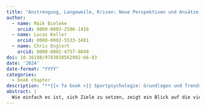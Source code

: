 ```yaml
---
title: "Anstrengung, Langeweile, Krisen: Neue Perspektiven und Ansätze zur Selbstkontrolle im Sport"
author:
  - name: Maik Bieleke
    orcid: 0000-0003-2586-1416
  - name: Lucas Keller
    orcid: 0000-0002-5533-3481
  - name: Chris Englert
    orcid: 0000-0002-4757-8040
doi: 10.36198/9783838562902-66-83
date: '2024'
date-format: "YYYY"
categories:
  - book chapter
description: "**{{< fa book >}} Sportpsychologie: Grundlagen und Trends**"
abstract: |
  Wie einfach es ist, sich Ziele zu setzen, zeigt ein Blick auf die vielfach gefassten, jedoch selten erfolgreich umgesetzten Neujahrsvorsätze vieler Menschen. Ziele zu erreichen ist ungleich schwieriger, da situativ attraktiver erscheinende Handlungsalternativen willentlich unterdrückt werden müssen und stattdessen als aversiv wahrgenommene Verhaltensweisen auszuführen sind (z. B. Training bei schlechtem Wetter) bzw. auf attraktivere Verhaltensweisen zu verzichten ist (z. B. Ausruhen auf dem Sofa). Dieser willentliche Kontrollprozess wird als Selbstkontrolle bezeichnet. Die daraus resultierende Lücke zwischen den gesetzten Zielen und dem tatsächlich gezeigten Verhalten tritt häufig in sportspezifischen Kontexten auf und wird meist auf eine Beeinträchtigung der Selbstkontrolle attribuiert. Dem liegt die traditionelle Sichtweise von Selbstkontrolle als einer limitierten Ressource zugrunde, deren Erschöpfung es in der Folge schwieriger macht, Hindernisse bei der Zielerreichung zu überwinden. In diesem Kapitel stellen wir dieser Perspektive aktuelle Ansätze gegenüber, die Selbstkontrolle als eine motivierte Kosten-Nutzen-Abwägung konzipieren und damit den Fokus auf die Bereitschaft legen, Selbstkontrolle auszuüben. Am Beispiel von Langeweile und Handlungskrisen illustrieren wir, wie sich die Kosten und Nutzen von Selbstkontrolle während der Erreichung sportlicher Ziele verändern können. Einerseits kann das Empfinden von Langeweile oder das Erleben einer Krise den Fokus auf alternative, potenziell lohnenswertere Ziele lenken, wodurch der Wert der aktuellen Zielerreichung und damit der Nutzen von Selbstkontrolle sinkt. Gleichzeitig handelt es sich bei Langeweile und Krisen um aversive Zustände, deren Regulation Anstrengung erfordert und die so die Kosten von Selbstkontrolle erhöhen können. Abschließend widmen wir uns der Frage, wie Menschen mit Langeweile und Krisen im Sport umgehen und welche Strategien dabei helfen können, die Bereitschaft zur Ausübung von Selbstkontrolle im Sport aufrechtzuerhalten.
---
```

